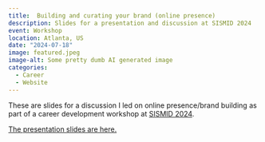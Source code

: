```yaml
---
title:  Building and curating your brand (online presence)
description: Slides for a presentation and discussion at SISMID 2024
event: Workshop
location: Atlanta, US 
date: "2024-07-18"
image: featured.jpeg
image-alt: Some pretty dumb AI generated image
categories:
  - Career
  - Website
---
```



These are slides for a discussion I led on online presence/brand building as part of a career development workshop at [SISMID 2024](https://sph.emory.edu/SISMID/professional-development/index.html).

<a href="2024-SISMID-building-your-brand.html" target="_blank">The presentation slides are here.</a>


